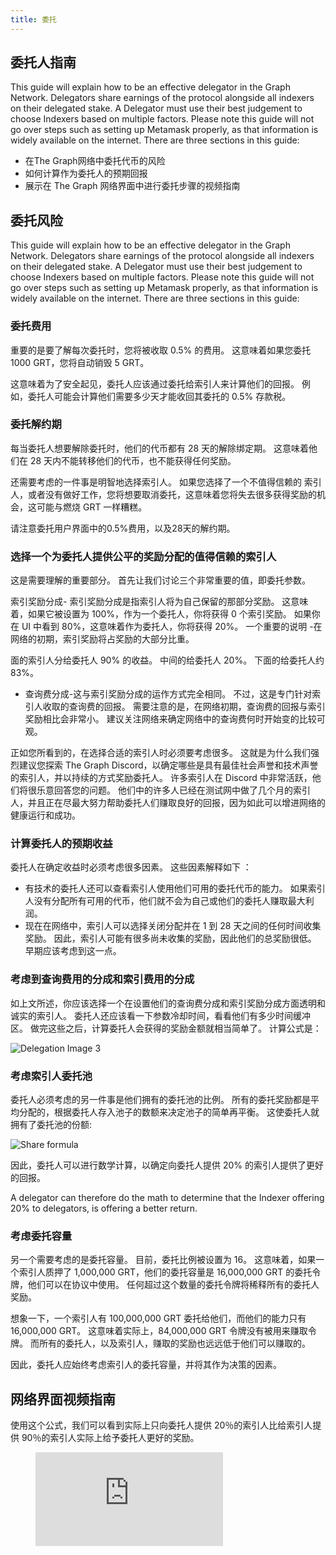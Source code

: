 ```yaml
---
title: 委托
---
```



## 委托人指南

This guide will explain how to be an effective delegator in the Graph Network. Delegators share earnings of the protocol alongside all indexers on their delegated stake. A Delegator must use their best judgement to choose Indexers based on multiple factors. Please note this guide will not go over steps such as setting up Metamask properly, as that information is widely available on the internet. There are three sections in this guide:

- 在The Graph网络中委托代币的风险
- 如何计算作为委托人的预期回报
- 展示在 The Graph 网络界面中进行委托步骤的视频指南

## 委托风险

This guide will explain how to be an effective delegator in the Graph Network. Delegators share earnings of the protocol alongside all indexers on their delegated stake. A Delegator must use their best judgement to choose Indexers based on multiple factors. Please note this guide will not go over steps such as setting up Metamask properly, as that information is widely available on the internet. There are three sections in this guide:

### 委托费用

重要的是要了解每次委托时，您将被收取 0.5% 的费用。 这意味着如果您委托 1000 GRT，您将自动销毁 5 GRT。

这意味着为了安全起见，委托人应该通过委托给索引人来计算他们的回报。 例如，委托人可能会计算他们需要多少天才能收回其委托的 0.5% 存款税。

### 委托解约期

每当委托人想要解除委托时，他们的代币都有 28 天的解除绑定期。 这意味着他们在 28 天内不能转移他们的代币，也不能获得任何奖励。

还需要考虑的一件事是明智地选择索引人。 如果您选择了一个不值得信赖的 索引人，或者没有做好工作，您将想要取消委托，这意味着您将失去很多获得奖励的机会，这可能与燃烧 GRT 一样糟糕。

<div sx={{ mx: 'auto', maxWidth: '400px' }}>
  请注意委托用户界面中的0.5%费用，以及28天的解约期。
</div>

### 选择一个为委托人提供公平的奖励分配的值得信赖的索引人

这是需要理解的重要部分。 首先让我们讨论三个非常重要的值，即委托参数。

索引奖励分成- 索引奖励分成是指索引人将为自己保留的那部分奖励。 这意味着，如果它被设置为 100%，作为一个委托人，你将获得 0 个索引奖励。 如果你在 UI 中看到 80%，这意味着作为委托人，你将获得 20%。 一个重要的说明 -在网络的初期，索引奖励将占奖励的大部分比重。

<div sx={{ mx: 'auto', maxWidth: '700px' }}>
  面的索引人分给委托人 90% 的收益。 中间的给委托人 20%。 下面的给委托人约 83%。
</div>

- 查询费分成-这与索引奖励分成的运作方式完全相同。 不过，这是专门针对索引人收取的查询费的回报。 需要注意的是，在网络初期，查询费的回报与索引奖励相比会非常小。 建议关注网络来确定网络中的查询费何时开始变的比较可观。

正如您所看到的，在选择合适的索引人时必须要考虑很多。 这就是为什么我们强烈建议您探索 The Graph Discord，以确定哪些是具有最佳社会声誉和技术声誉的索引人，并以持续的方式奖励委托人。 许多索引人在 Discord 中非常活跃，他们将很乐意回答您的问题。 他们中的许多人已经在测试网中做了几个月的索引人，并且正在尽最大努力帮助委托人们赚取良好的回报，因为如此可以增进网络的健康运行和成功。

### 计算委托人的预期收益

委托人在确定收益时必须考虑很多因素。 这些因素解释如下 ：

- 有技术的委托人还可以查看索引人使用他们可用的委托代币的能力。 如果索引人没有分配所有可用的代币，他们就不会为自己或他们的委托人赚取最大利润。
- 现在在网络中，索引人可以选择关闭分配并在 1 到 28 天之间的任何时间收集奖励。 因此，索引人可能有很多尚未收集的奖励，因此他们的总奖励很低。 早期应该考虑到这一点。

### 考虑到查询费用的分成和索引费用的分成

如上文所述，你应该选择一个在设置他们的查询费分成和索引奖励分成方面透明和诚实的索引人。 委托人还应该看一下参数冷却时间，看看他们有多少时间缓冲区。 做完这些之后，计算委托人会获得的奖励金额就相当简单了。 计算公式是：

![Delegation Image 3](/img/Delegation-Reward-Formula.png)

### 考虑索引人委托池

委托人必须考虑的另一件事是他们拥有的委托池的比例。 所有的委托奖励都是平均分配的，根据委托人存入池子的数额来决定池子的简单再平衡。 这使委托人就拥有了委托池的份额:

![Share formula](/img/Share-Forumla.png)

因此，委托人可以进行数学计算，以确定向委托人提供 20% 的索引人提供了更好的回报。

A delegator can therefore do the math to determine that the Indexer offering 20% to delegators, is offering a better return.

### 考虑委托容量

另一个需要考虑的是委托容量。 目前，委托比例被设置为 16。 这意味着，如果一个索引人质押了 1,000,000 GRT，他们的委托容量是 16,000,000 GRT 的委托令牌，他们可以在协议中使用。 任何超过这个数量的委托令牌将稀释所有的委托人奖励。

想象一下，一个索引人有 100,000,000 GRT 委托给他们，而他们的能力只有 16,000,000 GRT。 这意味着实际上，84,000,000 GRT 令牌没有被用来赚取令牌。 而所有的委托人，以及索引人，赚取的奖励也远远低于他们可以赚取的。

因此，委托人应始终考虑索引人的委托容量，并将其作为决策的因素。

## 网络界面视频指南

使用这个公式，我们可以看到实际上只向委托人提供 20％的索引人比给索引人提供 90％的索引人实际上给予委托人更好的奖励。

<figure className="video-container">
  <iframe className="video-iframe" src="https://www.youtube.com/embed/2G7S2gdURdc" frameBorder="0" allowFullScreen />
</figure>
